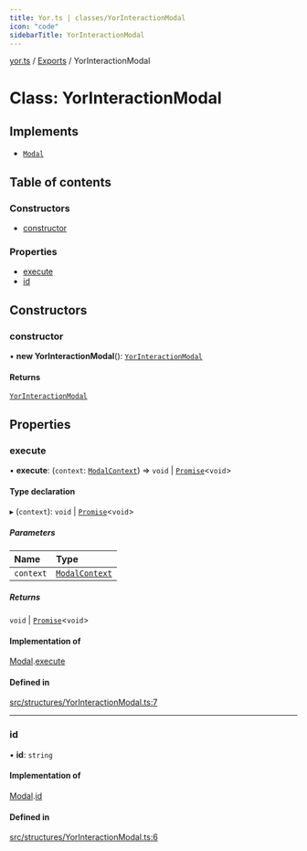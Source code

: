 ```yaml
---
title: Yor.ts | classes/YorInteractionModal
icon: "code"
sidebarTitle: YorInteractionModal
---
```

[yor.ts](../README) / [Exports](../modules) / YorInteractionModal

# Class: YorInteractionModal

## Implements

- [`Modal`](../interfaces/Modal)

## Table of contents

### Constructors

- [constructor](YorInteractionModal#constructor)

### Properties

- [execute](YorInteractionModal#execute)
- [id](YorInteractionModal#id)

## Constructors

### constructor

• **new YorInteractionModal**(): [`YorInteractionModal`](YorInteractionModal)

#### Returns

[`YorInteractionModal`](YorInteractionModal)

## Properties

### execute

• **execute**: (`context`: [`ModalContext`](ModalContext)) => `void` \| [`Promise`]( https://developer.mozilla.org/docs/Web/JavaScript/Reference/Global_Objects/Promise )\<`void`\>

#### Type declaration

▸ (`context`): `void` \| [`Promise`]( https://developer.mozilla.org/docs/Web/JavaScript/Reference/Global_Objects/Promise )\<`void`\>

##### Parameters

| Name | Type |
| :------ | :------ |
| `context` | [`ModalContext`](ModalContext) |

##### Returns

`void` \| [`Promise`]( https://developer.mozilla.org/docs/Web/JavaScript/Reference/Global_Objects/Promise )\<`void`\>

#### Implementation of

[Modal](../interfaces/Modal).[execute](../interfaces/Modal#execute)

#### Defined in

[src/structures/YorInteractionModal.ts:7](https://github.com/OreOreki/yor.ts/blob/e005218/src/structures/YorInteractionModal.ts#L7)

___

### id

• **id**: `string`

#### Implementation of

[Modal](../interfaces/Modal).[id](../interfaces/Modal#id)

#### Defined in

[src/structures/YorInteractionModal.ts:6](https://github.com/OreOreki/yor.ts/blob/e005218/src/structures/YorInteractionModal.ts#L6)

